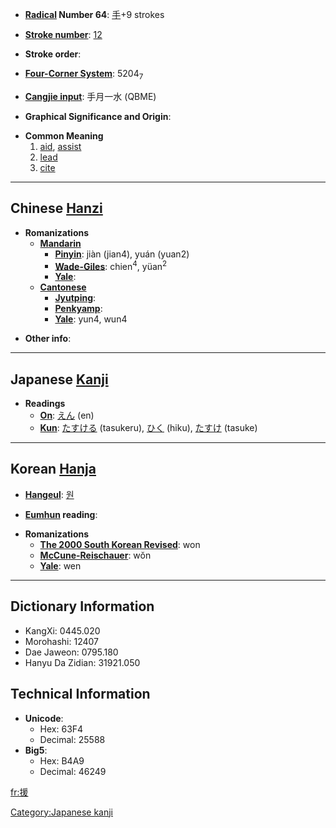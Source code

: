 * '''[[Wiktionary:Chinese radical index| Radical]] Number 64''': [[Wiktionary:Chinese radical index 手|手]]+9 strokes

* '''[[Wiktionary:Chinese total strokes index|Stroke number]]''': [[Wiktionary:Chinese total strokes index 12|12]]

* '''Stroke order''': 

* '''[[Wiktionary:Chinese four corner index|Four-Corner System]]''': 5204<sub>7</sub>

* '''[[Wiktionary:Chinese Cangjie index|Cangjie input]]''': 手月一水 (QBME)

* '''Graphical Significance and Origin''': 

* '''Common Meaning'''
*#[[aid]], [[assist]]
*# [[lead]]
*# [[cite]]

----

== Chinese [[Hanzi]] ==

* '''Romanizations'''
** '''[[Mandarin]]'''
*** '''[[Pinyin]]''': jiàn (jian4), yuán (yuan2)
*** '''[[Wade-Giles]]''': chien<sup>4</sup>, yüan<sup>2</sup>
*** '''[[Yale]]''': 
** '''[[Cantonese]]'''
*** '''[[Jyutping]]''':
*** '''[[Penkyamp]]''': 
*** '''[[Yale]]''': yun4, wun4

* '''Other info''': 

----

== Japanese [[Kanji]] ==

* '''Readings'''
** '''[[On]]''': [[えん]] (en)
** '''[[Kun]]''': [[たすける]] (tasukeru), [[ひく]] (hiku), [[たすけ]] (tasuke)


[[Category:Japanese kanji]]
----

== Korean [[Hanja]] ==

* '''[[Hangeul]]''': [[원]]

* '''[[Eumhun]] reading''': 

* '''Romanizations'''
** '''[[The 2000 South Korean Revised Romanization|The 2000 South Korean Revised]]''': won
** '''[[McCune-Reischauer]]''': wŏn
** '''[[Yale]]''': wen

----

== Dictionary Information ==

* KangXi: 0445.020
* Morohashi: 12407
* Dae Jaweon: 0795.180
* Hanyu Da Zidian: 31921.050

== Technical Information ==

* '''Unicode''':
** Hex: 63F4
** Decimal: 25588
* '''Big5''':
** Hex: B4A9
** Decimal: 46249

[[fr:援]]